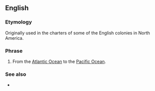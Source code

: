 ==English==

===Etymology===
Originally used in the charters of some of the English colonies in North America.

===Phrase===
{{head|en|phrase}}

# {{lb|en|US}} From the [[Atlantic Ocean]] to the [[Pacific Ocean]].

===See also===
* {{l|en|manifest destiny}}